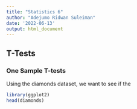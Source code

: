 ```yaml
---
title: "Statistics 6"
author: "Adejumo Ridwan Suleiman"
date: '2022-06-13'
output: html_document
---
```


## T-Tests
### One Sample T-tests
Using the diamonds dataset, we want to see if the 
```r
library(ggplot2)
head(diamonds)
```

